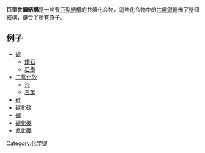 '''巨型共價結構'''是一些有[[巨型結構|巨型結構]]的共價化合物，這些化合物中的[[共價鍵|共價鍵]]遍佈了整個結構，鍵合了所有原子。

==例子==
*[[碳|碳]]
**[[鑽石|鑽石]]
**[[石墨|石墨]]
* [[二氧化矽|二氧化矽]]
**[[沙|沙]]
**[[石英|石英]]
*[[硅|硅]]
*[[碳化硅|碳化硅]]
*[[硼|硼]]
*[[碳化硼|碳化硼]]
*[[氮化硼|氮化硼]]

[[Category:化学键|Category:化学键]]

{{化学小作品}}